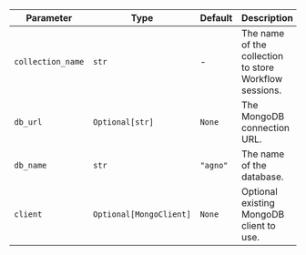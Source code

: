 | Parameter            | Type                    | Default | Description                                                |
| ------------------- | ----------------------- | ------- | ---------------------------------------------------------- |
| `collection_name`   | `str`                   | -       | The name of the collection to store Workflow sessions.      |
| `db_url`            | `Optional[str]`         | `None`  | The MongoDB connection URL.                                |
| `db_name`           | `str`                   | `"agno"` | The name of the database.                                 |
| `client`            | `Optional[MongoClient]` | `None`  | Optional existing MongoDB client to use.                   |
